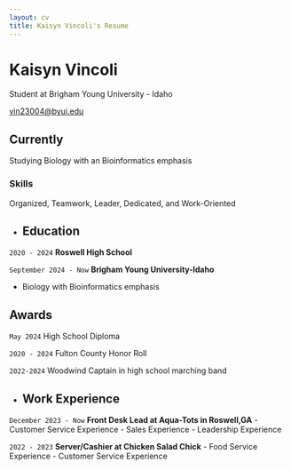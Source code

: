 ```yaml
---
layout: cv
title: Kaisyn Vincoli's Resume
---
```

# Kaisyn Vincoli
Student at Brigham Young University - Idaho

<div id="webaddress">
<a href="vin23004@byui.edu">vin23004@byui.edu</a>


## Currently

Studying Biology with an Bioinformatics emphasis 

### Skills

Organized, Teamwork, Leader, Dedicated, and Work-Oriented

-
## Education

`2020 - 2024`
__Roswell High School__

`September 2024 - Now`
__Brigham Young University-Idaho__

- Biology with Bioinformatics emphasis


## Awards

`May 2024`
High School Diploma

`2020 - 2024`
Fulton County Honor Roll

`2022-2024`
Woodwind Captain in high school marching band

-
## Work Experience

`December 2023 - Now`
__Front Desk Lead at Aqua-Tots in Roswell,GA__
- Customer Service Experience 
- Sales Experience
- Leadership Experience

`2022 - 2023`
__Server/Cashier at Chicken Salad Chick__ 
- Food Service Experience 
- Customer Service Experience



<!-- ### Footer

Last updated: April 2025 -->